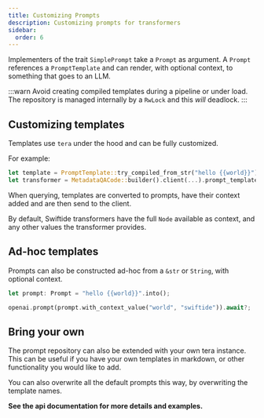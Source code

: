 ```yaml
---
title: Customizing Prompts
description: Customizing prompts for transformers
sidebar:
  order: 6
---
```


Implementers of the trait `SimplePrompt` take a `Prompt` as argument. A `Prompt` references a `PromptTemplate` and can render, with optional context, to something that goes to an LLM.

:::warn
Avoid creating compiled templates during a pipeline or under load. The repository is managed internally by a `RwLock` and this _will_ deadlock.
:::

## Customizing templates

Templates use `tera` under the hood and can be fully customized.

For example:

```rust
let template = PromptTemplate::try_compiled_from_str("hello {{world}}").await?;
let transformer = MetadataQACode::builder().client(...).prompt_template(template).build()?;
```

When querying, templates are converted to prompts, have their context added and are then send to the client.

By default, Swiftide transformers have the full `Node` available as context, and any other values the transformer provides.

## Ad-hoc templates

Prompts can also be constructed ad-hoc from a `&str` or `String`, with optional context.

```rust
let prompt: Prompt = "hello {{world}}".into();

openai.prompt(prompt.with_context_value("world", "swiftide")).await?;

```

## Bring your own

The prompt repository can also be extended with your own tera instance. This can be useful if you have your own templates
in markdown, or other functionality you would like to add.

You can also overwrite all the default prompts this way, by overwriting the template names.

**See the api documentation for more details and examples.**
